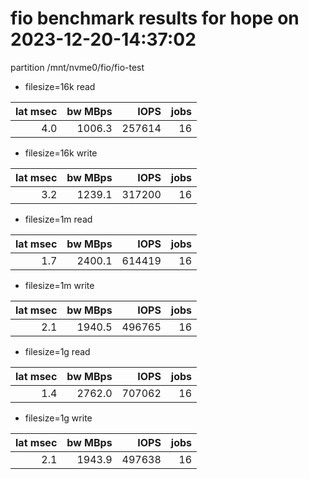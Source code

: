 # fio benchmark results for hope on 2023-12-20-14:37:02

partition /mnt/nvme0/fio/fio-test


*  filesize=16k read

| lat msec | bw MBps |   IOPS   | jobs |
| -------: | ------: | -------: | ---: |
|     4.0  |  1006.3 |   257614 |   16 |

*  filesize=16k write

| lat msec | bw MBps |   IOPS   | jobs |
| -------: | ------: | -------: | ---: |
|     3.2  |  1239.1 |   317200 |   16 |



*  filesize=1m read

| lat msec | bw MBps |   IOPS   | jobs |
| -------: | ------: | -------: | ---: |
|     1.7  |  2400.1 |   614419 |   16 |

*  filesize=1m write

| lat msec | bw MBps |   IOPS   | jobs |
| -------: | ------: | -------: | ---: |
|     2.1  |  1940.5 |   496765 |   16 |



*  filesize=1g read

| lat msec | bw MBps |   IOPS   | jobs |
| -------: | ------: | -------: | ---: |
|     1.4  |  2762.0 |   707062 |   16 |

*  filesize=1g write

| lat msec | bw MBps |   IOPS   | jobs |
| -------: | ------: | -------: | ---: |
|     2.1  |  1943.9 |   497638 |   16 |
